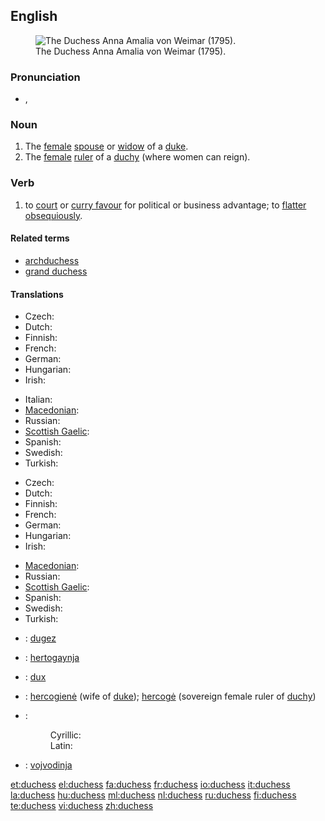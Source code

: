 ==English==
[[Image:Anna Amalie.jpg|thumb|right|The Duchess Anna Amalia von Weimar (1795).]]

===Pronunciation===
* {{IPA|/ˈdʌ.tʃəs/}}, {{SAMPA|/"dV.tS@s/}}

===Noun===
{{en-noun|es}}

# The [[female]] [[spouse]] or [[widow]] of a [[duke]].
# The [[female]] [[ruler]] of a [[duchy]] (where women can reign).

===Verb===
{{en-verb|duchess|es}}

# {{AU|informal}} to [[court]] or [[curry favour]] for political or business advantage; to [[flatter]] [[obsequious]]ly.

====Related terms====
* [[archduchess]]
* [[grand duchess]]

====Translations====
{{trans-top|female spouse or widow of a duke}}
* Czech: {{t-|cs|vévodkyně|f}}
* Dutch: {{t+|nl|hertogin|f}}
* Finnish: {{t-|fi|herttuatar}}
* French: {{t+|fr|duchesse|f}}
* German: {{t-|de|Herzogin|f}}
* Hungarian: {{t+|hu|hercegné}}
* Irish: {{t|ga|bandiúc|f|xs=Irish}}
{{trans-mid}}
* Italian: {{t-|it|duchessa}}
* [[Macedonian]]: {{t|mk|војвотка|f|tr=vójvotka}}
* Russian: {{t+|ru|герцогиня|f|tr=g'ercogín'a}}
* [[Scottish Gaelic]]: {{t-|gd|ban-diùc|f|xs=Scottish Gaelic}}
* Spanish: {{t-|es|duquesa|f}}
* Swedish: {{t|sv|hertiginna|c}}
* Turkish: {{t+|tr|düşes|f}}
{{trans-bottom}}

{{trans-top|female ruler of a duchy}}
* Czech: {{t-|cs|vévodkyně|f}}
* Dutch: {{t+|nl|hertogin|f}}
* Finnish: {{t-|fi|herttuatar}}
* French: {{t+|fr|duchesse|f}}
* German: {{t-|de|Herzogin|f}}
* Hungarian: {{t+|hu|hercegnő}}
* Irish: {{t|ga|bandiúc|f|xs=Irish}}
{{trans-mid}}
* [[Macedonian]]: {{t|mk|војвотка|f|tr=vójvotka}}
* Russian: {{t+|ru|герцогиня|f|tr=g'ercogín'a}}
* [[Scottish Gaelic]]: {{t-|gd|ban-diùc|f|xs=Scottish Gaelic}}
* Spanish: {{t-|es|duquesa|f}}
* Swedish: {{t|sv|hertiginna|c}}
* Turkish: {{t+|tr|düşes}}
{{trans-bottom}}

{{checktrans-top}}
* {{ttbc|Breton}}: [[dugez]] {{f}}
* {{ttbc|Icelandic}}: [[hertogaynja]] {{f}}
* {{ttbc|Latin}}: [[dux]] {{f}}
{{checktrans-mid}}
* {{ttbc|Lithuanian}}: [[hercogienė]] {{f}} (wife of [[duke]]); [[hercogė]] {{f}} (sovereign female ruler of [[duchy]])
* {{ttbc|Serbian}}:
*: Cyrillic: {{t|sr|војвоткиња|f|sc=Cyrl}}
*: Latin: {{t|sr|vojvotkinja|f}}
* {{ttbc|Slovene}}: [[vojvodinja]] {{f}}
{{checktrans-bottom}}

[[et:duchess]]
[[el:duchess]]
[[fa:duchess]]
[[fr:duchess]]
[[io:duchess]]
[[it:duchess]]
[[la:duchess]]
[[hu:duchess]]
[[ml:duchess]]
[[nl:duchess]]
[[ru:duchess]]
[[fi:duchess]]
[[te:duchess]]
[[vi:duchess]]
[[zh:duchess]]